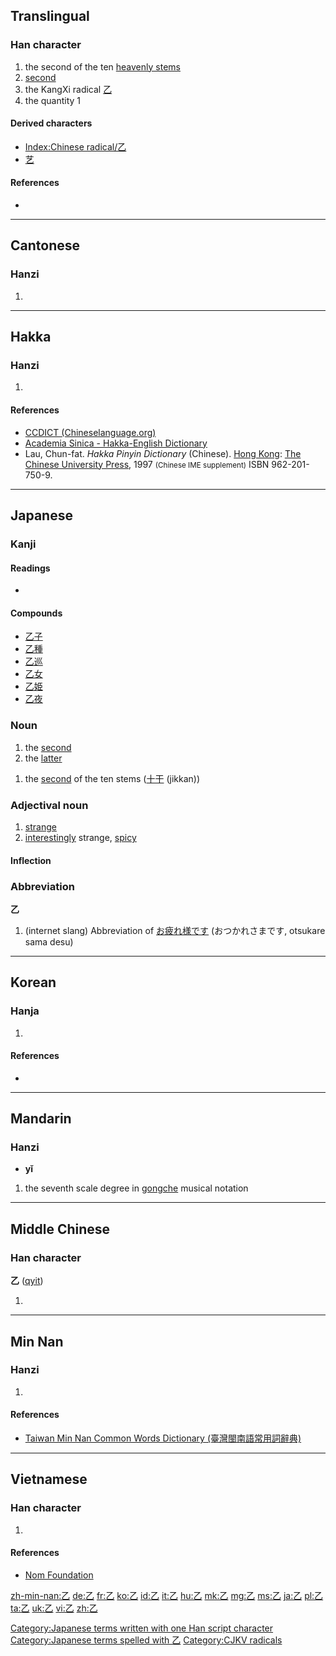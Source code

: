 {{also|之}}
==Translingual==

{{stroke order|type=animate}}

===Han character===
{{Han char|rn=5|rad=乙|as=00|sn=1|four=1771<sub>0</sub>|canj=弓山 (NU)}}

# the second of the ten [[w:Heavenly Stems|heavenly stems]]
# [[second]]
# the KangXi radical [[Index:Chinese radical/乙|乙]]
# the quantity 1

====Derived characters====
* [[Index:Chinese radical/乙]]
* [[艺]]

====References====
* {{Han ref|kx=0083.150|dkj=00161|dj=0167.070|hdz=10047.040|uh=4E59|ud=20057|bh=A441|bd=42049}}

----

==Cantonese==

===Hanzi===
{{yue-hanzi|jyut=[[jyut3]], [[jyut6]]|y=yut3, yut6}}

# {{defn|lang=yue|sort=乙00}}

----

==Hakka==

===Hanzi===
{{hak-hanzi|poj=yet|gd=jat<sup>7</sup> [Meixian], zit<sup>7</sup>, zet<sup>7</sup> [Hailu]|hpy=yad5}}

# {{defn|lang=hak|sort=乙00}}

====References====
*[http://www.chineselanguage.org/dictionaries/?mode=view&module=chardict&query=%E4%B9%99 CCDICT (Chineselanguage.org)]
*[http://minhakka.ling.sinica.edu.tw/bkg/hakyin/search.php?DETAIL=1&LIMIT=id=56550&dbname=su_tian_1&graph=2 Academia Sinica - Hakka-English Dictionary]
*Lau, Chun-fat. ''Hakka Pinyin Dictionary'' (Chinese). [[Hong Kong]]: [[w:Chinese University of Hong Kong|The Chinese University Press]], 1997 <small>(Chinese IME supplement)</small> ISBN 962-201-750-9.

----

==Japanese==

===Kanji===
{{ja-kanji|grade=c|rs=乙00}}

====Readings====
* {{ja-readings|on=[[おつ]] (otsu)|kun=[[きのと]] (kinoto), [[おと]] (oto)}}

====Compounds====
* [[乙子]]
* [[乙種]]
* [[乙巡]]
* [[乙女]]
* [[乙姫]]
* [[乙夜]]

===Noun===
{{ja-noun|k|hira=おつ|rom=otsu}}
# the [[second]]
# the [[latter]]

{{ja-noun|k|hira=きのと|rom=kinoto}}

# the [[second]] of the ten stems ([[十干]] (jikkan))

===Adjectival noun===
{{ja-adj|decl=na|k|hira=おつ|rom=otsu}}

# [[strange]]
# [[interestingly]] strange, [[spicy]]

====Inflection====
{{ja-na|乙|おつ|otsu}}

===Abbreviation===
'''乙'''
# (internet slang) Abbreviation of [[お疲れ様です]] (おつかれさまです, otsukare sama desu)

[[Category:Japanese terms written with one Han script character]]
[[Category:Japanese terms spelled with 乙]]

----

==Korean==

===Hanja===
{{ko-hanja|hangeul=을|rv=eul|mr=ŭl|eumhun=새|ehrv=sae|ehmr=sae|ehy=}}

# {{defn|lang=ko|sort=乙00}}

====References====
* {{Hanja ref|nav=10977}}

[[Category:CJKV radicals]]

----

==Mandarin==

===Hanzi===
{{cmn-hanzi|pin=[[niè]] ([[nie4]]), [[yǐ]] ([[yi3]])|wg=nieh<sup>4</sup>, i<sup>3</sup>}}
*'''yǐ'''
# {{defn|lang=cmn|sort=乙00}} the seventh scale degree in [[gongche]] musical notation

----

==Middle Chinese==

===Han character===
'''乙''' ([[qyit]])

# {{defn|lang=zhx-mid|sort=乙00}}

----

==Min Nan==

===Hanzi===
{{nan-hanzi|poj=|tlpa=it (it<sup>4</sup>}}

# {{defn|lang=nan|sort=乙00}}

====References====
*[http://twblg.dict.edu.tw/holodict_new/result_detail.jsp?n_no=45&curpage=1&sample=%E4%B9%99&radiobutton=1&querytarget=1&limit=20&pagenum=1&rowcount=1 Taiwan Min Nan Common Words Dictionary (臺灣閩南語常用詞辭典)]

----

==Vietnamese==

===Han character===
{{vi-hantu|[[ất]], [[át]], [[ắc]], [[ắt]], [[hắt]], [[ặc]], [[lớt]]|rs=乙00}}

# {{defn|lang=vi|sort=乙00}}

====References====
*[http://nomfoundation.org/common/nom_details.php?codepoint=4e59 Nom Foundation]

[[zh-min-nan:乙]]
[[de:乙]]
[[fr:乙]]
[[ko:乙]]
[[id:乙]]
[[it:乙]]
[[hu:乙]]
[[mk:乙]]
[[mg:乙]]
[[ms:乙]]
[[ja:乙]]
[[pl:乙]]
[[ta:乙]]
[[uk:乙]]
[[vi:乙]]
[[zh:乙]]